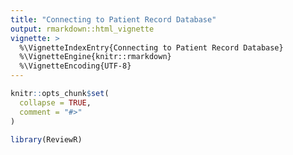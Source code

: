 ```yaml
---
title: "Connecting to Patient Record Database"
output: rmarkdown::html_vignette
vignette: >
  %\VignetteIndexEntry{Connecting to Patient Record Database}
  %\VignetteEngine{knitr::rmarkdown}
  %\VignetteEncoding{UTF-8}
---
```


```r
knitr::opts_chunk$set(
  collapse = TRUE,
  comment = "#>"
)
```

```r
library(ReviewR)
```
